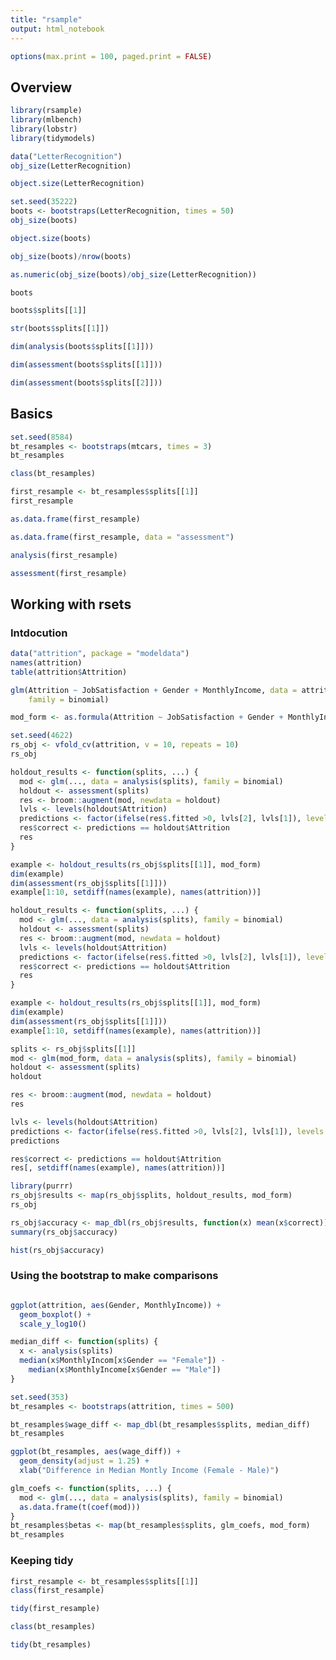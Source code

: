 ```yaml
---
title: "rsample"
output: html_notebook
---
```



```r
options(max.print = 100, paged.print = FALSE)
```


## Overview

```r
library(rsample)
library(mlbench)
library(lobstr)
library(tidymodels)
```


```r
data("LetterRecognition")
obj_size(LetterRecognition)
```


```r
object.size(LetterRecognition)
```


```r
set.seed(35222)
boots <- bootstraps(LetterRecognition, times = 50)
obj_size(boots)
```


```r
object.size(boots)
```


```r
obj_size(boots)/nrow(boots)
```


```r
as.numeric(obj_size(boots)/obj_size(LetterRecognition))
```


```r
boots
```


```r
boots$splits[[1]]
```


```r
str(boots$splits[[1]])
```


```r
dim(analysis(boots$splits[[1]]))
```


```r
dim(assessment(boots$splits[[1]]))
```


```r
dim(assessment(boots$splits[[2]]))
```


## Basics

```r
set.seed(8584)
bt_resamples <- bootstraps(mtcars, times = 3)
bt_resamples
```


```r
class(bt_resamples)
```


```r
first_resample <- bt_resamples$splits[[1]]
first_resample
```


```r
as.data.frame(first_resample)
```


```r
as.data.frame(first_resample, data = "assessment")
```


```r
analysis(first_resample)
```


```r
assessment(first_resample)
```


## Working with rsets

### Intdocution

```r
data("attrition", package = "modeldata")
names(attrition)
table(attrition$Attrition)
```


```r
glm(Attrition ~ JobSatisfaction + Gender + MonthlyIncome, data = attrition, 
    family = binomial)
```


```r
mod_form <- as.formula(Attrition ~ JobSatisfaction + Gender + MonthlyIncome)
```


```r
set.seed(4622)
rs_obj <- vfold_cv(attrition, v = 10, repeats = 10)
rs_obj
```


```r
holdout_results <- function(splits, ...) {
  mod <- glm(..., data = analysis(splits), family = binomial)
  holdout <- assessment(splits)
  res <- broom::augment(mod, newdata = holdout)
  lvls <- levels(holdout$Attrition)
  predictions <- factor(ifelse(res$.fitted >0, lvls[2], lvls[1]), levels = lvls)
  res$correct <- predictions == holdout$Attrition
  res
}
```


```r
example <- holdout_results(rs_obj$splits[[1]], mod_form)
dim(example)
dim(assessment(rs_obj$splits[[1]]))
example[1:10, setdiff(names(example), names(attrition))]
```


```r
holdout_results <- function(splits, ...) {
  mod <- glm(..., data = analysis(splits), family = binomial)
  holdout <- assessment(splits)
  res <- broom::augment(mod, newdata = holdout)
  lvls <- levels(holdout$Attrition)
  predictions <- factor(ifelse(res$.fitted >0, lvls[2], lvls[1]), levels = lvls)
  res$correct <- predictions == holdout$Attrition
  res
}

example <- holdout_results(rs_obj$splits[[1]], mod_form)
dim(example)
dim(assessment(rs_obj$splits[[1]]))
example[1:10, setdiff(names(example), names(attrition))]
```


```r
splits <- rs_obj$splits[[1]]
mod <- glm(mod_form, data = analysis(splits), family = binomial)
holdout <- assessment(splits)
holdout
```


```r
res <- broom::augment(mod, newdata = holdout)
res
```


```r
lvls <- levels(holdout$Attrition)
predictions <- factor(ifelse(res$.fitted >0, lvls[2], lvls[1]), levels = lvls)
predictions
```


```r
res$correct <- predictions == holdout$Attrition
res[, setdiff(names(example), names(attrition))]
```


```r
library(purrr)
rs_obj$results <- map(rs_obj$splits, holdout_results, mod_form)
rs_obj
```


```r
rs_obj$accuracy <- map_dbl(rs_obj$results, function(x) mean(x$correct))
summary(rs_obj$accuracy)
```


```r
hist(rs_obj$accuracy)
```


### Using the bootstrap to make comparisons

```r

```


```r
ggplot(attrition, aes(Gender, MonthlyIncome)) +
  geom_boxplot() +
  scale_y_log10()
```


```r
median_diff <- function(splits) {
  x <- analysis(splits)
  median(x$MonthlyIncom[x$Gender == "Female"]) -
    median(x$MonthlyIncome[x$Gender == "Male"])
}
```


```r
set.seed(353)
bt_resamples <- bootstraps(attrition, times = 500)
```


```r
bt_resamples$wage_diff <- map_dbl(bt_resamples$splits, median_diff)
bt_resamples
```


```r
ggplot(bt_resamples, aes(wage_diff)) +
  geom_density(adjust = 1.25) +
  xlab("Difference in Median Montly Income (Female - Male)")
```


```r
glm_coefs <- function(splits, ...) {
  mod <- glm(..., data = analysis(splits), family = binomial)
  as.data.frame(t(coef(mod)))
}
bt_resamples$betas <- map(bt_resamples$splits, glm_coefs, mod_form)
bt_resamples
```


### Keeping tidy

```r
first_resample <- bt_resamples$splits[[1]]
class(first_resample)
```


```r
tidy(first_resample)
```


```r
class(bt_resamples)
```


```r
tidy(bt_resamples)
```



























